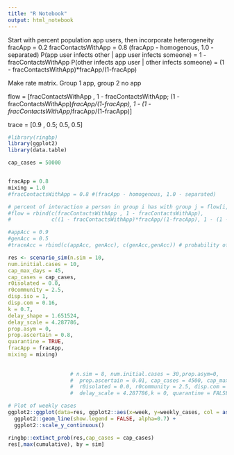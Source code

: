 ```yaml
---
title: "R Notebook"
output: html_notebook
---
```



Start with percent population app users, then incorporate heterogeneity
fracApp = 0.2
fracContactsWithApp = 0.8 (fracApp - homogenous, 1.0 - separated)
P(app user infects other | app user infects someone) = 1 - fracContactsWithApp
P(other infects app user | other infects someone) = (1 - fracContactsWithApp)*fracApp/(1-fracApp)

Make rate matrix. Group 1 app, group 2 no app 

flow =  [fracContactsWithApp ,                          1 - fracContactsWithApp;
(1 - fracContactsWithApp)*fracApp/(1-fracApp), 1 - (1 - fracContactsWithApp)*fracApp/(1-fracApp)
]

trace = [0.9 , 0.5;
        0.5,  0.5]


```r
#library(ringbp)
library(ggplot2)
library(data.table)

cap_cases = 50000


fracApp = 0.8
mixing = 1.0
#fracContactsWithApp = 0.8 #(fracApp - homogenous, 1.0 - separated)

# percent of interaction a person in group i has with group j = flow[i,j]
#flow = rbind(c(fracContactsWithApp , 1 - fracContactsWithApp), 
#             c((1 - fracContactsWithApp)*fracApp/(1-fracApp), 1 - (1 - fracContactsWithApp)*fracApp/(1-fracApp)))

#appAcc = 0.9
#genAcc = 0.5
#traceAcc = rbind(c(appAcc, genAcc), c(genAcc,genAcc)) # probability of tracing transmission from person in group i to person in group j = trace[i,j]

res <- scenario_sim(n.sim = 10,
num.initial.cases = 10,
cap_max_days = 45,
cap_cases = cap_cases,
r0isolated = 0.0,
r0community = 2.5,
disp.iso = 1,
disp.com = 0.16,
k = 0.7,
delay_shape = 1.651524,
delay_scale = 4.287786,
prop.asym = 0,
prop.ascertain = 0.8,
quarantine = TRUE,
fracApp = fracApp,
mixing = mixing)
  
  
                    # n.sim = 8, num.initial.cases = 30,prop.asym=0,
                    #  prop.ascertain = 0.01, cap_cases = 4500, cap_max_days = 60,
                    #  r0isolated = 0.0, r0community = 2.5, disp.com = 0.16, disp.iso = 1, delay_shape = 1.651524,
                    #  delay_scale = 4.287786,k = 0, quarantine = FALSE)

# Plot of weekly cases
ggplot2::ggplot(data=res, ggplot2::aes(x=week, y=weekly_cases, col = as.factor(sim))) +
  ggplot2::geom_line(show.legend = FALSE, alpha=0.7) +
  ggplot2::scale_y_continuous()

ringbp::extinct_prob(res,cap_cases = cap_cases)
res[,max(cumulative), by = sim]
```

